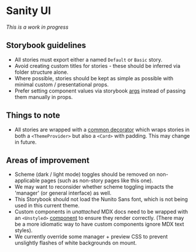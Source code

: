
<Meta title="README" />

# Sanity UI

_This is a work in progress_

## Storybook guidelines

- All stories must export either a named `Default` or `Basic` story.
- Avoid creating custom titles for stories - these should be inferred via folder structure alone.
- Where possible, stories should be kept as simple as possible with minimal custom / presentational props.
- Prefer setting component values via storybook [args](https://storybook.js.org/docs/react/writing-stories/args) instead of passing them manually in props.

## Things to note

- All stories are wrapped with a [common decorator](https://storybook.js.org/docs/react/writing-stories/decorators#story-decorators) which wraps stories in both a `<ThemeProvider>` but also a `<Card>` with padding. This may change in future.

## Areas of improvement

- Scheme (dark / light mode) toggles should be removed on non-applicable pages (such as non-story pages like this one).
- We may want to reconsider whether scheme toggling impacts the 'manager' (or general interface) as well.
- This Storybook should not load the Nunito Sans font, which is not being used in this current theme.
- Custom components in _unattached_ MDX docs need to be wrapped with an `<Unstyled>` [component](https://storybook.js.org/docs/react/api/doc-block-unstyled) to ensure they render correctly. (There may be a more idiomatic way to have custom components ignore MDX text styles).
- We currently override some manager + preview CSS to prevent unslightly flashes of white backgrounds on mount.
